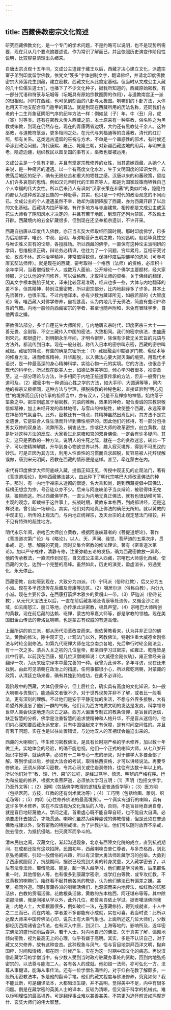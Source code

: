 ```yaml
---
---
---
```

title: 西藏佛教密宗文化简述
---




研究西藏佛教文化，是一个专门的学术问题，不是约略可以说明，也不是现势所需要，现在只从几个要点摘要述说，作为常识了解而已。并且依照历史演变作阶段性说明，比较容易清理出头绪来。

自唐太宗贞观十五年间，文成公主遣嫁于藏王以后，西藏才决心建立文化，派遣宗室子弟到印度留学佛教，依梵文“笈多”字体创制文字，翻译佛经，并请北印度佛教密宗大师莲花生到藏，建立密教，西藏文化从此奠定基础。但当时从文成公主入藏的几十位儒生道士们，也播下了不少文化种子，据我所知道的，西藏原始密教，有一部分咒语和符箓与坛城等（坛城具有原始宗教图腾的作用），与道教南宫正一派的很相似。同时在西藏，也可见到刻画的八卦与太极图。喇嘛们的卜卦方法，大体也用天干地支配合奇门遁甲的算法。就是到现在西藏所用的历法名称，还同我们古老的十二生肖象征阴阳气序的纪年方法一样：例如鼠（子）年，牛（丑）月，虎（寅）时等类。还有在密教未传入西藏之前，本土原来有一种巫教，俗名称之为黑教或笨教，到现在仍然存在。现在的青康两省边境，大约还有黑教徒千余人。这种巫教，与道教符箓派，更多相同之处。在元代与刘福通等的白莲教，清代的红灯照，都有关系。这类远古遗留的巫祝与方术，不单是一个蛊惑性的邪术，有时候还牵涉到政治问题。清代康熙、雍正、乾隆三朝，对新疆西藏边地的用兵，与明末遗老，隐迹边疆，组织教民以图复国的事有关，巫教也屡被运用。

文成公主是一个具有才能，并且有坚定宗教修养的女性，当其遣嫁西藏，从她个人来说，是一种痛苦的遭遇。以一个有高度文化水准，生于文明国度的知识女性，去做落后地区的妃子，确有无限悲苦和重大的牺牲之感。汉唐以来的和蕃政策，留给人们许多哀怨的思情。例如汉元帝时代的王昭君等人，都是为国家政策而牺牲自己个人幸福的伟大女性。所以后来诗人有讽刺“汉家长策在和蕃”的类似吟咏，隐隐约约都认为这种政策是民族的一种耻辱，其实，也只是一个时代的政治观念的不同而已。文成公主的个人遭遇虽然不幸，她却为唐朝降服了西藏，亦为西藏开辟了以后的文化基础。西藏境内拉萨等地，有许多地方与寺庙建筑，相传都是文成公主或莲花生大师看了阴阳风水才决定的，并且有若干地区，到现在还列为禁区，不敢动土开辟。西藏境内的五金矿藏很多，但到现在还坚奉祖宗遗训，不许开采。

西藏自初唐从印度传入佛教，亦正当玄奘大师取经回国时期。那时印度佛学，已多为后期佛学，唯识、中观、因明，与弥勒菩萨五明之教，特别昌明。般若毕竟性空与唯识胜义实有的论辩，各擅胜场。所以西藏的佛学，一直保有这种论主派明辨的学风，思维极须正确，辩论务必精详，往往为了一个问题，穷年累月，互相研究讨论，孜孜不休。这种治学精神，非常值得钦佩，保持印度后期佛学的遗风（可参考唐玄奘法师传）。就是现在的西藏，要考取得一个格西（法师）的资格，必须积十余年学问，当着僧俗数千人，或数万人面前，公开辩论一个佛学主要题材，经大家倾服，才公认他的学问修养，可以做格西，才取得法师的资格。关于佛经的翻译，因其文字根本脱胎于梵文，译来比较容易准确，经典也多一些，大体与内地翻译的差不多，但其精神，特别注重密教，所以密宗部分，比内地翻译多了许多。其本土先哲著作，也很丰富。不过内地译本，亦有少数为藏译所无，如般若部的《大智度论》等。唯西藏人对佛学修养，自视甚高，认为内地几乎无佛法，简直有些闭户称尊的气概。内地一般倾向西藏密宗的学者，甚至也随声附和，未免有冒昧学步，自他两误之嫌。

密教佛法部分，多半自莲花生大师所传，与内地唐玄宗时代，印度密宗三大士——善无畏、金刚智、不空三藏传入中国的密法，大致相同。我们的密宗佛法，由盛唐到宋元，都很盛行，到明朝永乐年间，才明令摒弃，除保有少数无关宏旨的咒语与方法外，都流传到日本。现在一般分别，称传入日本的密宗叫东密，西藏的密宗叫藏密。藏密的特点，有些的确是东密所无：（1）藏密融会印度婆罗门教、瑜伽术等的修身方法，进而修炼精神，升华超脱，以入佛法心要大寂灭海的境界。用现代术语说，是一种最高深的身心精神科学，实验心物一元的实境。它的方法，也很合乎现代的科学化，所以现在欧美人士，如德法英美等国，倾心学习者很多，推崇备至。这一部分理论与方法，许多相同于内地正统道家传承的方法，但非一般旁门左道可及。（2）藏密中有一种调治心性之学的方法，如大手印、大圆满等等，同内地的禅宗又极相同，这种方法与学理，摆脱宗教的神秘色彩，直接证验到“明心见性”的境界而且历代传承的祖师当中，亦有汉人，只是不及禅宗的神悟，始终落于筌象之中。密宗到底属于秘密教，咒语的难解，效果的神奇，配合虔诚的宗教崇敬信仰精神，加上未经开发的森林地带，与雪山的神秘性，故使整个西藏，永远笼罩在神秘的气氛当中。此外，密教还有一特点，其精神虽然出离世间，其方法不是完全遗世，它是联合人性生活而升华到佛性境界的。因此他们的修持，有一部分包括男女双修的双身法，流弊所及，祸害丛生。宗喀巴大师的改革密宗，创立黄教，就是针对这种方法的反应。大家看过北京雍和宫的双身佛像，一定会有许多疑问。其实，这只是密教的一种方法，说明人的生死之际，就在一念的贪欲迷恋，转此一下子，可以使精神解脱，升华到身心物欲世界以外，趣入寂灭境界，得到不可思议的妙乐。可是正因为其方法，利用人性兽性的习惯而自求超脱，反容易被人托辞误解误做，唐到宋元明间，密教在西藏的情形便是这样。甚至，牵连蒙古在内。

宋代有印度佛学大师阿底峡入藏，提倡正知正见，传授中观正见的止观法门，著有《菩提道炬论》，影响西藏佛法甚大，由此种下了明代宗喀巴大师改革佛法的种子。那时，有一内地学禅宗未透彻的僧徒，名大乘和尚，跑到西藏提倡中国佛法，标榜无想念为宗，号召徒众亦不少。后来与阿底峡弟子当众辩论，被驳得体无完肤，狼狈而逃。所以西藏佛学界，一直认为内地无真正佛法，就有也很幼稚可笑，主观的观念，即栽植于这件事上。抗战时期，黄教东本格西，到成都讲经，还是这样说法，曾引起一场辩论。其实，他们对内地真正佛法的确茫无所知。就以黄教的中观正见，所传的止观法门，与内地正统禅宗，及天台宗的止观定慧法门相较，并不见有特殊的超胜地方。

明代永乐年间，宗喀巴大师创立黄教，根据阿底峡尊者的《菩提道炬论》，著作《菩提道次第广论》与《略论》，以人、天、声闻、缘觉、菩萨道的五乘次序，贯串戒、定、慧、解脱的究竟。同时又集合密教的修法理论，著有《密乘道次第论》。加以严守戒律，清静专修，注重弥勒五论的发扬，确为西藏密教放一异彩，他的传承教法，一直流传到现在。自文成公主进入西藏，宗喀巴大师感化西藏，使西藏的文化，达到一个完整的高峰。虽然如此，历史的演变，盈虚消长，穷通变化，永无停止。

西藏密教，自初唐到现在，大致分为四派。（1）宁玛派（俗称红教），后又分为五小派。现在多半还流传在后藏及青康等边区。（2）噶居尔派（俗称白教），内分九小派。现在主要传承，在西康打箭炉木雅乡的贡嘎山一带。（3）萨迦派（俗称花教），从元代大宝法王以后，一直在前后藏各地及青康等处流传。又循金沙江流域，如云南怒江、丽江等地，亦传承此派密教，极具声望。（4）宗喀巴大师所创的黄教。现在前后藏的达赖、班禅，蒙古的章嘉大师等，都是掌教的领袖。现在美国旧金山传法的帝洛瓦喇嘛，也是蒙古有权威的有道高僧。

上面所讲的前三派，都从历代沿革改变而来。但依黄教看来，认为并非正见的佛法。黄教的修法，除中观正见，止观法门以外，密教佛法，特别注重大威德金刚修法与时轮金刚修法。如第九代班禅大师在北京南京各地，先后举行时轮金刚法会，有十一次之多。清兵入关之初的几位皇帝，都亲自学习过密宗，如雍正、乾隆皆是此中行家。以前我在西康，据几位汉僧喇嘛说：《大威德金刚仪轨》，雍正曾经亲自翻译一次，为历来密宗译本中最完善的一种。我曾为此译本，多年寻访，现在还未找到。由此可见清朝在政治上的措施，任何事都很小心，所以雍乾两朝，对蒙藏的政策，从清廷立场来看，确有其独到的成功，在此不必详论。

现阶段中的西藏，大体仍很保守，但上层社会，确实具有高度的文化知识，如一般大喇嘛与贵族们，能通英文者很不少，对于世界现势并非不了解，或者比一般看法，更有深刻的理解。不过他们是安于平静无忧的生活，不想与外界多接触，大有希望外界遗忘了他们一群的气概。他们认为西方物质文明的发达是发疯，科学领导世界人类会快速地走向灭亡之路。西方人偏重专制式的教条信仰，是盲目的迷信，缺乏智慧的分析，佛学是注重智慧的追求使精神和人格升华，不是盲从迷信的。他们内心深知要西藏永远安定，只有中国强起来才有保障，是有时间空间性的。并且有若干问题，实在也是以往处置错误，与边地汉人的互相误会逼迫出来的。

西藏的大喇嘛们，毕生修习密教佛法，是具有长时期严格的学术修养，加以数十年做工夫，实地体会的经验，的确不能忽视。他们一个正式的喇嘛大师，从七八岁开始识字授学，就读佛学，必须有十二年专心一志的研究，对于佛学大多要全部了解。等到学成以后，参加大法会的考试，取得格西资格，才可以讲经说法。再要专修佛法，还须从师学习密教，专其心闭关或住岩洞修持，往往有达数十年以上的。所以他们对于“教、理、行、果”的过程，是经过笃学、慎思、明辨的严格程序。行为和技能的修养，根据大乘菩萨道，必须依次学习五明：（1）声明（包括文字学，乃至外文等）；（2）因明（包括佛学教理的逻辑及至普通哲学等）；（3）医方明（包括医药，方技，红教的还有剑术武功等）；（4）工巧明（包括绘画、雕刻、织毛毡等）；（5）内明（心性修养佛法的最高境界）。一个真实有道行的喇嘛，具有这许多学术修养，实在不应该视为文化落后的人物，否则，不是盲目地自满自尊，就是盲目地轻蔑他人。学问之道，首重虚心既不能自卑自轻，也不能自大自满，必须要虚怀去接受，才能贯通。喇嘛们虽然为纯粹虔诚的佛教僧徒，但是还须在普通佛教戒律以外，受有密教的特别戒律。为了护教护法，他们可以随时放弃不杀戒，脱去僧衣，为抵抗侵略，扫灭魔军而争斗的。

清末民初之间，汉藏文化，渐起沟通现象，北京有西陲文化院的成立，直到抗战期间，在成都还挂有这块招牌。民国初年，西藏喇嘛白普仁尊者，与多杰格西，到北京弘扬藏密，引起一般僧俗的兴趣，所以有汉僧大勇法师赴藏学习的创举。大勇到了西康就圆寂了，抗战期间，据说已经找到大勇的转身灵童，又入藏学密去了。以后有法尊法师、蜀僧能海、能是、超一等入藏学习，他们都是学习黄教，后来都名重一时。其他僧俗人等，也有很多到康藏学密宗，或学红白等教，或专攻红教。不过黄教的喇嘛们，始终看不起其他各派的教徒，认为他们佛法已有偏差之嫌。甚至，视同外道。同时康藏各派的喇嘛活佛们，也源源而来内地传法，如红教的诺那活佛，白教的贡噶活佛，花教根桑活佛，黄教的东本格西、阿旺堪布等等。其中除诺那活佛，我是间接从学以外，此外几位，都曾亲自依止学过。据贡噶活佛同我说：内地人士，大乘根器很多，例如破哇一法，在康藏修持，得到成就者，十人中之二三而已。而在内地，学者差不多都能有小成就，实在可喜。我当时说：此所以达摩大师来中国传佛法心印，说东土有大乘气象也。上面所述这几位大师们，少数都经历西南诸省会传法，也有深入中原，到汉口、上海等地的。影响所及，近年密宗佛法的盛行如雨后春笋。若干人士，对内地自己的佛法，欠于真实了解，偏颇地倾向密教，视为最高无上的心理，似乎有嫌于高明。其实，多是不认识自己，对于藏文又欠修养，故有这种变态。这种现象与风气，恰与盲目地崇拜西洋文明，抛弃国粹，时间和情绪，都在同一时候产生，实在为这一时期中国文化的病态。再说汉僧赴藏学习的学僧当中，有少数人受到当时政府驻藏办事处的资助，回到内地弘扬密宗的，以法尊与能海二人，各有各人的成就。他如超一法师，亦可弘化一方。法尊从事翻译，能海从事传法。还有一位学僧名满空的，对于红白花教了解颇多，一般所用密教法本，多是他的翻译手笔。他们的藏文程度与佛法修养，究竟如何？我不能武断，可是翻译法本，大都晦涩生硬，并不高明，觉得美中不足，内中有很多问题。倒是在藏学密的英美人士的译本，反较为清晰，但又偏于科学的机械式，难以标明理性的最高境界。可是翻译事业难以甚善甚美，不禁更为追怀前贤如鸠摩罗什、玄奘大师们的伟大智慧。